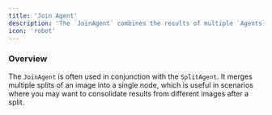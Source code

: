 ```yaml
---
title: 'Join Agent'
description: 'The `JoinAgent` combines the results of multiple `Agents`.'
icon: 'robot'
---
```


### Overview

The `JoinAgent` is often used in conjunction with the `SplitAgent`. It merges multiple splits of an image into a single node, which is useful in scenarios where you may want to consolidate results from different images after a split.